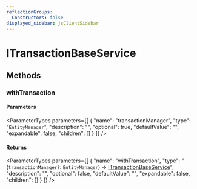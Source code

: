 ```yaml
---
reflectionGroups:
  Constructors: false
displayed_sidebar: jsClientSidebar
---
```



# ITransactionBaseService

## Methods

### withTransaction

#### Parameters

<ParameterTypes parameters={[
  {
    "name": "transactionManager",
    "type": "`EntityManager`",
    "description": "",
    "optional": true,
    "defaultValue": "",
    "expandable": false,
    "children": []
  }
]} />

#### Returns

<ParameterTypes parameters={[
  {
    "name": "withTransaction",
    "type": "(`transactionManager?`: `EntityManager`) => [ITransactionBaseService](js_client.internal.ITransactionBaseService.mdx)",
    "description": "",
    "optional": false,
    "defaultValue": "",
    "expandable": false,
    "children": []
  }
]} />
